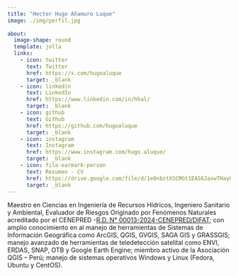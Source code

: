 ```yaml
---
title: "Hector Hugo Añamuro Luque"
image: ./img/perfil.jpg
  
about:
  image-shape: round
  template: jolla
  links:
    - icon: twitter
      text: Twitter
      href: https://x.com/hugoaluque
      target: _blank
    - icon: linkedin
      text: LinkedIn
      href: https://www.linkedin.com/in/hhal/
      target: _blank
    - icon: github
      text: Github
      href: https://github.com/hugoaluque
      target: _blank
    - icon: instagram
      text: Instagram
      href: https://www.instagram.com/hugo.aluque/
      target: _blank
    - icon: file-earmark-person
      text: Resumen - CV
      href: https://drive.google.com/file/d/1e0nbztXSCMGt1EAS6JaxwTHayGnb6vSt/view?usp=sharing
      target: _blank
---
```


Maestro en Ciencias en Ingeniería de Recursos Hídricos, Ingeniero Sanitario y Ambiental, Evaluador de Riesgos Originado por Fenómenos Naturales acreditado por el CENEPRED -[R.D. N° 00013-2024-CENEPRED/DIFAT](https://renaerd.cenepred.gob.pe/siide/storage/resolucion/013-2024-CENEPRED-DIFAT.pdf "Acreditación CENEPRED"); con amplio conocimiento en al manejo de herramientas de Sistemas de Información Geográfica como ArcGIS, QGIS, GVGIS, SAGA GIS y GRASSGIS; manejo avanzado de herramientas de teledetección satelital como ENVI, ERDAS, SNAP, OTB y Google Earth Engine; miembro activo de la Asociación QGIS -- Perú; manejo de sistemas operativos Windows y Linux (Fedora, Ubuntu y CentOS).
